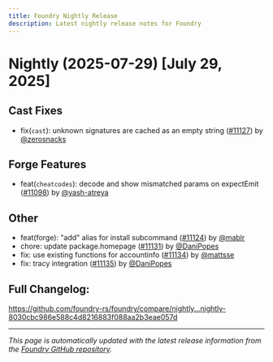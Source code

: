 ```yaml
---
title: Foundry Nightly Release
description: Latest nightly release notes for Foundry
---
```


# Nightly (2025-07-29) [July 29, 2025]

## Cast Fixes

- fix(`cast`): unknown signatures are cached as an empty string ([#11127](https://github.com/foundry-rs/foundry/pull/11127)) by [@zerosnacks](https://github.com/zerosnacks)

## Forge Features

- feat(`cheatcodes`): decode and show mismatched params on expectEmit ([#11098](https://github.com/foundry-rs/foundry/pull/11098)) by [@yash-atreya](https://github.com/yash-atreya)


## Other

- feat(forge): "add" alias for install subcommand ([#11124](https://github.com/foundry-rs/foundry/pull/11124)) by [@mablr](https://github.com/mablr)
- chore: update package.homepage ([#11131](https://github.com/foundry-rs/foundry/pull/11131)) by [@DaniPopes](https://github.com/DaniPopes)
- fix: use existing functions for accountinfo ([#11134](https://github.com/foundry-rs/foundry/pull/11134)) by [@mattsse](https://github.com/mattsse)
- fix: tracy integration ([#11135](https://github.com/foundry-rs/foundry/pull/11135)) by [@DaniPopes](https://github.com/DaniPopes)

## Full Changelog:
 https://github.com/foundry-rs/foundry/compare/nightly...nightly-8030cbc986e588c4d8216883f088aa2b3eae057d

---

*This page is automatically updated with the latest release information from the [Foundry GitHub repository](https://github.com/foundry-rs/foundry/releases).*
